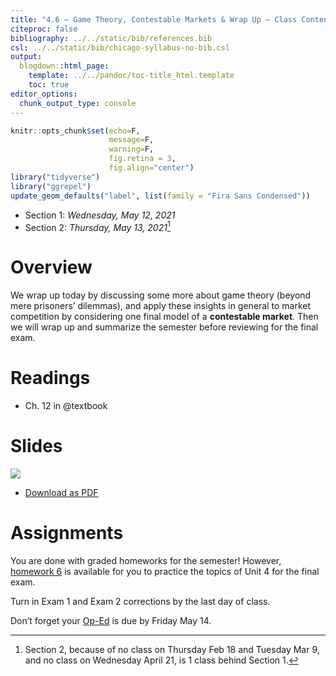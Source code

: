 ```yaml
---
title: "4.6 — Game Theory, Contestable Markets & Wrap Up — Class Content"
citeproc: false
bibliography: ../../static/bib/references.bib
csl: ../../static/bib/chicago-syllabus-no-bib.csl
output:
  blogdown::html_page:
    template: ../../pandoc/toc-title_html.template
    toc: true
editor_options: 
  chunk_output_type: console
---
```

```r
knitr::opts_chunk$set(echo=F,
                      message=F,
                      warning=F,
                      fig.retina = 3,
                      fig.align="center")
library("tidyverse")
library("ggrepel")
update_geom_defaults("label", list(family = "Fira Sans Condensed"))
```

- Section 1: *Wednesday, May 12, 2021*
- Section 2: *Thursday, May 13, 2021*^[Section 2, because of no class on Thursday Feb 18 and Tuesday Mar 9, and no class on Wednesday April 21, is 1 class behind Section 1.]

# <i class="fas fa-info-circle fa-lg"></i> Overview

We wrap up today by discussing some more about game theory (beyond mere prisoners' dilemmas), and apply these insights in general to market competition by considering one final model of a **contestable market**. Then we will wrap up and summarize the semester before reviewing for the final exam. 

# <i class="fas fa-book-reader fa-lg"></i> Readings

- <i class="fas fas fa-book"></i> Ch. 12 in @textbook

# <i class="fas fa-chalkboard-teacher"></i> Slides

[![](/slides/4.6-slides.png)](/slides/4.6-slides.html)

- [<i class="fas fa-file-pdf"></i> Download as PDF](/slides/4.6-slides.pdf)

# <i class="fas fa-laptop-code"></i> Assignments

You are done with graded homeworks for the semester! However, [homework 6](assignment/06-problem-set) is available for you to practice the topics of Unit 4 for the final exam.

Turn in Exam 1 and Exam 2 corrections by the last day of class.

Don’t forget your [Op-Ed](/assignment/op-ed) is due by Friday May 14.
